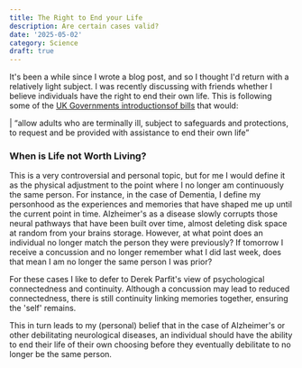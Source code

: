 ```yaml
---
title: The Right to End your Life
description: Are certain cases valid?
date: '2025-05-02'
category: Science
draft: true
---
```


It's been a while since I wrote a blog post, and so I thought I'd return with a relatively light subject. I was recently
discussing with friends whether I believe individuals have the right to end their own life. This is following some of
the [UK Governments introductionsof bills](https://commonslibrary.parliament.uk/research-briefings/cbp-10123/) that would:

| “allow adults who are terminally ill, subject to safeguards and protections, to request and be provided with assistance to end their own life”

### When is Life not Worth Living?

This is a very controversial and personal topic, but for me I would define it as the physical adjustment to the point where
I no longer am continuously the same person. For instance, in the case of Dementia, I define my personhood as the experiences
and memories that have shaped me up until the current point in time. Alzheimer's as a disease slowly corrupts those neural
pathways that have been built over time, almost deleting disk space at random from your brains storage. However, at what point
does an individual no longer match the person they were previously? If tomorrow I receive a concussion and no longer remember what
I did last week, does that mean I am no longer the same person I was prior?

For these cases I like to defer to Derek Parfit's view of psychological connectedness and continuity. Although a concussion
may lead to reduced connectedness, there is still continuity linking memories together, ensuring the 'self' remains.

This in turn leads to my (personal) belief that in the case of Alzheimer's or other debilitating neurological diseases,
an individual should have the ability to end their life of their own choosing before they eventually debilitate to no
longer be the same person.
